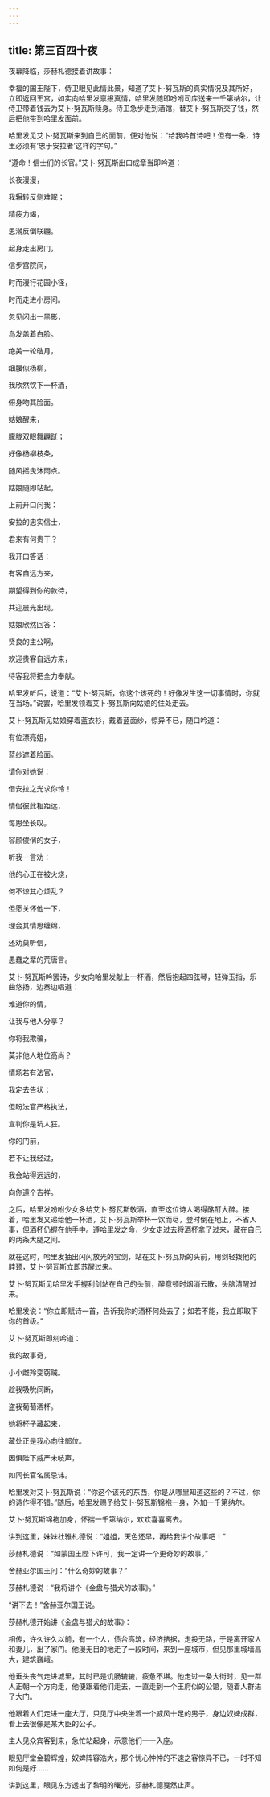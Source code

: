 ```yaml
---
---
---
```

title: 第三百四十夜
---






夜幕降临，莎赫札德接着讲故事：





幸福的国王陛下，侍卫眼见此情此景，知道了艾卜·努瓦斯的真实情况及其所好，立即返回王宫，如实向哈里发禀报真情，哈里发随即吩咐司库送来一千第纳尔，让侍卫带着钱去为艾卜·努瓦斯赎身。侍卫急步走到酒馆，替艾卜·努瓦斯交了钱，然后把他带到哈里发面前。

哈里发见艾卜·努瓦斯来到自己的面前，便对他说：“给我吟首诗吧！但有一条，诗里必须有‘忠于安拉者’这样的字句。”

“遵命！信士们的长官。”艾卜·努瓦斯出口成章当即吟道：


长夜漫漫，

我辗转反侧难眠；

精疲力竭，

思潮反倒联翩。

起身走出房门，

信步宫院间，

时而漫行花园小径，

时而走进小房间。

忽见闪出一黑影，

乌发盖着白脸。

绝美一轮皓月，

细腰似杨柳，

我欣然饮下一杯酒，

俯身吻其脸面。

姑娘醒来，

朦胧双眼舞翩跹；

好像杨柳枝条，

随风摇曳沐雨点。

姑娘随即站起，

上前开口问我：

安拉的忠实信士，

君来有何贵干？

我开口答话：

有客自远方来，

期望得到你的款待，

共迎晨光出现。

姑娘欣然回答：

贤良的主公啊，

欢迎贵客自远方来，

待客我将把全力奉献。



哈里发听后，说道：“艾卜·努瓦斯，你这个该死的！好像发生这一切事情时，你就在当场。”说罢，哈里发领着艾卜·努瓦斯向姑娘的住处走去。

艾卜·努瓦斯见姑娘穿着蓝衣衫，戴着蓝面纱，惊异不已，随口吟道：


有位漂亮姐，

蓝纱遮着脸面。

请你对她说：

借安拉之光求你怜！

情侣彼此相距远，

每思坐长叹。

容颜俊俏的女子，

听我一言劝：

他的心正在被火烧，

何不谅其心烦乱？

但愿关怀他一下，

理会其情思缠绵，

还劝莫听信，

愚蠢之辈的荒唐言。



艾卜·努瓦斯吟罢诗，少女向哈里发献上一杯酒，然后抱起四弦琴，轻弹玉指，乐曲悠扬，边奏边唱道：


难道你的情，

让我与他人分享？

你将我欺骗，

莫非他人地位高尚？

情场若有法官，

我定去告状；

但盼法官严格执法，

宣判你是坑人狂。

你的门前，

若不让我经过，

我会站得远远的，

向你道个吉祥。



之后，哈里发吩咐少女多给艾卜·努瓦斯敬酒，直至这位诗人喝得酩酊大醉。接着，哈里发又递给他一杯酒，艾卜·努瓦斯举杯一饮而尽，登时倒在地上，不省人事，但酒杯仍握在他手中。遵哈里发之命，少女走过去将酒杯拿了过来，藏在自己的两条大腿之间。

就在这时，哈里发抽出闪闪放光的宝剑，站在艾卜·努瓦斯的头前，用剑轻拨他的脖颈，艾卜·努瓦斯立即苏醒过来。

艾卜·努瓦斯见哈里发手握利剑站在自己的头前，醉意顿时烟消云散，头脑清醒过来。

哈里发说：“你立即赋诗一首，告诉我你的酒杯何处去了；如若不能，我立即取下你的首级。”

艾卜·努瓦斯即刻吟道：


我的故事奇，

小小雌羚变窃贼。

趁我吸吮间断，

盗我葡萄酒杯。

她将杯子藏起来，

藏处正是我心向往部位。

因惧陛下威严未吱声，

如同长官名属忌讳。



哈里发对艾卜·努瓦斯说：“你这个该死的东西，你是从哪里知道这些的？不过，你的诗作得不错。”随后，哈里发赐予给艾卜·努瓦斯锦袍一身，外加一千第纳尔。

艾卜·努瓦斯锦袍加身，怀揣一千第纳尔，欢欢喜喜离去。





讲到这里，妹妹杜雅札德说：“姐姐，天色还早，再给我讲个故事吧！”

莎赫札德说：“如蒙国王陛下许可，我一定讲一个更奇妙的故事。”

舍赫亚尔国王问：“什么奇妙的故事？”

莎赫札德说：“我将讲个《金盘与猎犬的故事》。”

“讲下去！”舍赫亚尔国王说。





莎赫札德开始讲《金盘与猎犬的故事》：

相传，许久许久以前，有一个人，债台高筑，经济拮据，走投无路，于是离开家人和妻儿，出了家门。他漫无目的地走了一段时间，来到一座城市，但见那里城墙高大，建筑巍峨。

他垂头丧气走进城里，其时已是饥肠辘辘，疲惫不堪。他走过一条大街时，见一群人正朝一个方向走，他便跟着他们走去，一直走到一个王府似的公馆，随着人群进了大门。

他跟着人们走进一座大厅，只见厅中央坐着一个威风十足的男子，身边奴婢成群，看上去很像是某大臣的公子。

主人见众宾客到来，急忙站起身，示意他们一一入座。

眼见厅堂金碧辉煌，奴婢阵容浩大，那个忧心忡忡的不速之客惊异不已，一时不知如何是好……





讲到这里，眼见东方透出了黎明的曙光，莎赫札德戛然止声。